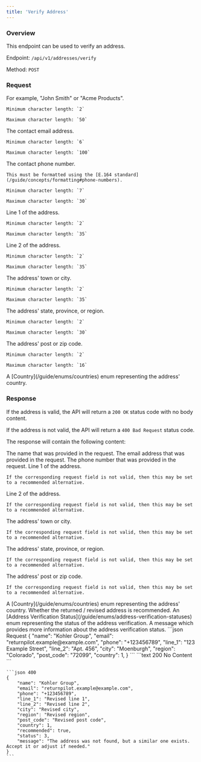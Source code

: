```yaml
---
title: 'Verify Address'
---
```


### Overview

This endpoint can be used to verify an address.

Endpoint: `/api/v1/addresses/verify`

Method: `POST`

### Request

<ResponseField name="name" type="string" required>
    For example, "John Smith" or "Acme Products".

    Minimum character length: `2`

    Maximum character length: `50`
</ResponseField>

<ResponseField name="email" type="string" required>
    The contact email address.

    Minimum character length: `6`

    Maximum character length: `100`
</ResponseField>

<ResponseField name="phone" type="string" required>
    The contact phone number.

    This must be formatted using the [E.164 standard](/guide/concepts/formatting#phone-numbers).

    Minimum character length: `7`

    Maximum character length: `30`
</ResponseField>

<ResponseField name="line_1" type="string" required>
    Line 1 of the address.

    Minimum character length: `2`

    Maximum character length: `35`
</ResponseField>

<ResponseField name="line_2" type="string">
    Line 2 of the address.

    Minimum character length: `2`

    Maximum character length: `35`
</ResponseField>

<ResponseField name="city" type="string" required>
    The address' town or city.

    Minimum character length: `2`

    Maximum character length: `35`
</ResponseField>

<ResponseField name="region" type="string" required>
    The address' state, province, or region.

    Minimum character length: `2`

    Maximum character length: `30`
</ResponseField>

<ResponseField name="post_code" type="string" required>
    The address' post or zip code.

    Minimum character length: `2`

    Maximum character length: `16`
</ResponseField>

<ResponseField name="country" type="integer" required>
    A [Country](/guide/enums/countries) enum representing the address' country.
</ResponseField>

### Response

If the address is valid, the API will return a `200 OK` status code with no body content.

If the address is not valid, the API will return a `400 Bad Request` status code.

The response will contain the following content:

<ResponseField name="name" type="string" required>
    The name that was provided in the request.
</ResponseField>

<ResponseField name="email" type="string" required>
    The email address that was provided in the request.
</ResponseField>

<ResponseField name="phone" type="string" required>
    The phone number that was provided in the request.
</ResponseField>

<ResponseField name="line_1" type="string" required>
    Line 1 of the address.

    If the corresponding request field is not valid, then this may be set to a recommended alternative.
</ResponseField>

<ResponseField name="line_2" type="string">
    Line 2 of the address.

    If the corresponding request field is not valid, then this may be set to a recommended alternative.
</ResponseField>

<ResponseField name="city" type="string" required>
    The address' town or city.

    If the corresponding request field is not valid, then this may be set to a recommended alternative.
</ResponseField>

<ResponseField name="region" type="string" required>
    The address' state, province, or region.

    If the corresponding request field is not valid, then this may be set to a recommended alternative.
</ResponseField>

<ResponseField name="post_code" type="string" required>
    The address' post or zip code.

    If the corresponding request field is not valid, then this may be set to a recommended alternative.
</ResponseField>

<ResponseField name="country" type="integer" required>
    A [Country](/guide/enums/countries) enum representing the address' country.
</ResponseField>

<ResponseField name="recommended" type="boolean" required>
    Whether the returned / revised address is recommended.
</ResponseField>

<ResponseField name="status" type="integer" required>
    An [Address Verification Status](/guide/enums/address-verification-statuses) enum representing the status of the address verification.
</ResponseField>

<ResponseField name="message" type="string" required>
    A message which provides more information about the address verification status.
</ResponseField>

<RequestExample>
    ```json Request
    {
        "name": "Kohler Group",
        "email": "returnpilot.example@example.com",
        "phone": "+123456789",
        "line_1": "123 Example Street",
        "line_2": "Apt. 456",
        "city": "Moenburgh",
        "region": "Colorado",
        "post_code": "72099",
        "country": 1,
    }
    ```
</RequestExample>

<ResponseExample>
    ```text 200
    No Content
    ```

    ```json 400
    {
        "name": "Kohler Group",
        "email": "returnpilot.example@example.com",
        "phone": "+123456789",
        "line_1": "Revised line 1",
        "line_2": "Revised line 2",
        "city": "Revised city",
        "region": "Revised region",
        "post_code": "Revised post code",
        "country": 1,
        "recommended": true,
        "status": 3,
        "message": "The address was not found, but a similar one exists. Accept it or adjust if needed."
    }
    ```
</ResponseExample>